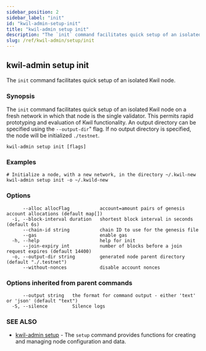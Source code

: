 ```yaml
---
sidebar_position: 2
sidebar_label: "init"
id: "kwil-admin-setup-init"
title: "kwil-admin setup init"
description: "The `init` command facilitates quick setup of an isolated Kwil node."
slug: /ref/kwil-admin/setup/init
---
```


## kwil-admin setup init

The `init` command facilitates quick setup of an isolated Kwil node.

### Synopsis

The `init` command facilitates quick setup of an isolated Kwil node on a fresh network in which that node is the single validator.
This permits rapid prototyping and evaluation of Kwil functionality. An output directory can be specified using the `--output-dir`" flag.
If no output directory is specified, the node will be initialized `./testnet`.

```
kwil-admin setup init [flags]
```

### Examples

```
# Initialize a node, with a new network, in the directory ~/.kwil-new
kwil-admin setup init -o ~/.kwild-new
```

### Options

```
      --alloc allocFlag           account=amount pairs of genesis account allocations (default map[])
  -i, --block-interval duration   shortest block interval in seconds (default 6s)
      --chain-id string           chain ID to use for the genesis file
      --gas                       enable gas
  -h, --help                      help for init
      --join-expiry int           number of blocks before a join request expires (default 14400)
  -o, --output-dir string         generated node parent directory (default "./.testnet")
      --without-nonces            disable account nonces
```

### Options inherited from parent commands

```
      --output string   the format for command output - either 'text' or 'json' (default "text")
  -S, --silence         Silence logs
```

### SEE ALSO

* [kwil-admin setup](/docs/ref/kwil-admin/setup)	 - The `setup` command provides functions for creating and managing node configuration and data.

